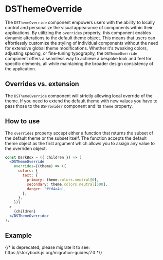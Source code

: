 

<Meta title="theme/DSThemeOverride" />

# DSThemeOverride

The `DSThemeOverride` component empowers users with the ability to locally control and personalize the
visual appearance of components within their applications. By utilizing the `overrides` property,
this component enables dynamic alterations to the default theme object. This means that users can
effortlessly customize the styling of individual components without the need for extensive global
theme modifications. Whether it's tweaking colors, adjusting spacing, or fine-tuning typography, the
`DSThemeOverride` component offers a seamless way to achieve a bespoke look and feel for specific
elements, all while maintaining the broader design consistency of the application.

## Overrides vs. extension

The `DSThemeOverride` component will strictly allowing local override of the theme. If you need to
extend the default theme with new values you have to pass those to the `DSProvider` component and its
`theme` property.

## How to use

The `overrides` property accept either a function that returns the subset of the default theme or
the subset itself. The function accepts the default theme object as the first argument which allows
you to assign any value to the overriden object.

```jsx
const DarkBox = ({ children }) => (
  <DSThemeOverride
    overrides={(theme) => ({
      colors: {
        text: {
          primary: theme.colors.neutral[0],
          secondary: theme.colors.neutral[500],
          danger: '#fd4a4a',
        },
      },
    })}
  >
    {children}
  </DSThemeOverride>
);
```

## Example

<div style={{display: 'flex', justifyContent: 'center'}}>
  {/* <Story id="components-typography-text--dark-mode" /> is deprecated, please migrate it to <Story of={referenceToStory} /> see: https://storybook.js.org/migration-guides/7.0 */}

  <Story of={DarkMode} />
</div>

<Source of={DarkMode} type="dynamic" />
